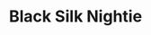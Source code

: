 ---
title: "Black Silk Nightie"
subtitle: ""
creator: ""
categories: ["clothes"]
featuredImage: "../src/assets/images/item/clothes/DSC02937.png"
views: ["../src/assets/images/item/clothes/DSC02937.png"]
nextItem: []
---